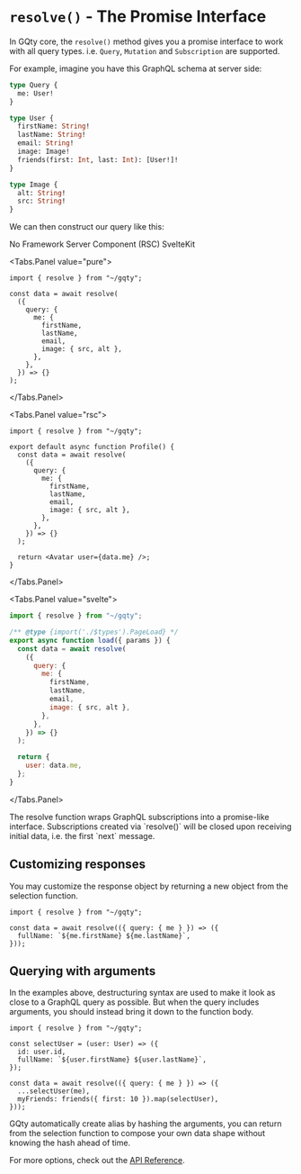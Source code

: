 
# `resolve()` - The Promise Interface

In GQty core, the `resolve()` method gives you a promise interface to work with
all query types. i.e. `Query`, `Mutation` and `Subscription` are supported.

For example, imagine you have this GraphQL schema at server side:

```graphql filename="schema.graphql"
type Query {
  me: User!
}

type User {
  firstName: String!
  lastName: String!
  email: String!
  image: Image!
  friends(first: Int, last: Int): [User!]!
}

type Image {
  alt: String!
  src: String!
}
```

We can then construct our query like this:

<Tabs>
  <View paddingTop={5} paddingBottom={3}>
    <Tabs.List>
      <Tabs.Item value="pure">No Framework</Tabs.Item>
      <Tabs.Item value="rsc">Server Component (RSC)</Tabs.Item>
      <Tabs.Item value="svelte">SvelteKit</Tabs.Item>
    </Tabs.List>
  </View>

<Tabs.Panel value="pure">

```tsx
import { resolve } from "~/gqty";

const data = await resolve(
  ({
    query: {
      me: {
        firstName,
        lastName,
        email,
        image: { src, alt },
      },
    },
  }) => {}
);
```

</Tabs.Panel>

  <Tabs.Panel value="rsc">

```tsx filename="app/profile/Profile.tsx"
import { resolve } from "~/gqty";

export default async function Profile() {
  const data = await resolve(
    ({
      query: {
        me: {
          firstName,
          lastName,
          email,
          image: { src, alt },
        },
      },
    }) => {}
  );

  return <Avatar user={data.me} />;
}
```

  </Tabs.Panel>

  <Tabs.Panel value="svelte">

```js filename="src/routes/profile/+page.js"
import { resolve } from "~/gqty";

/** @type {import('./$types').PageLoad} */
export async function load({ params }) {
  const data = await resolve(
    ({
      query: {
        me: {
          firstName,
          lastName,
          email,
          image: { src, alt },
        },
      },
    }) => {}
  );

  return {
    user: data.me,
  };
}
```

  </Tabs.Panel>
</Tabs>

<Alert title="Subscriptions?">
  The resolve function wraps GraphQL subscriptions into a promise-like
  interface. Subscriptions created via `resolve()` will be closed upon receiving
  initial data, i.e. the first `next` message.
</Alert>

## Customizing responses

You may customize the response object by returning a new object from the
selection function.

```tsx {4}
import { resolve } from "~/gqty";

const data = await resolve(({ query: { me } }) => ({
  fullName: `${me.firstName} ${me.lastName}`,
}));
```

## Querying with arguments

In the examples above, destructuring syntax are used to make it look as close to
a GraphQL query as possible. But when the query includes arguments, you should
instead bring it down to the function body.

```tsx
import { resolve } from "~/gqty";

const selectUser = (user: User) => ({
  id: user.id,
  fullName: `${user.firstName} ${user.lastName}`,
});

const data = await resolve(({ query: { me } }) => ({
  ...selectUser(me),
  myFriends: friends({ first: 10 }).map(selectUser),
}));
```

<Alert title="Arguments are aliased">
  GQty automatically create alias by hashing the arguments, you can return from
  the selection function to compose your own data shape without knowing the hash
  ahead of time.
</Alert>

For more options, check out the [API Reference](/api-reference/core/resolve).
